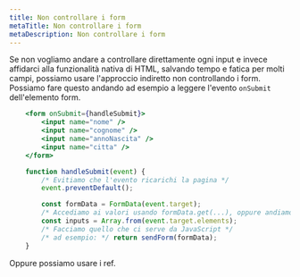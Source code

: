 ```yaml
---
title: Non controllare i form
metaTitle: Non controllare i form
metaDescription: Non controllare i form
---
```


Se non vogliamo andare a controllare direttamente ogni input e invece affidarci alla funzionalità nativa di HTML, salvando tempo e fatica per molti campi, possiamo usare l'approccio indiretto non controllando i form. Possiamo fare questo andando ad esempio a leggere l'evento `onSubmit` dell'elemento form.

```jsx
    <form onSubmit={handleSubmit}>
        <input name="nome" />
        <input name="cognome" />
        <input name="annoNascita" />
        <input name="citta" />
    </form>
```

```jsx
    function handleSubmit(event) {
        /* Evitiamo che l'evento ricarichi la pagina */
        event.preventDefault();

        const formData = FormData(event.target);
        /* Accediamo ai valori usando formData.get(...), oppure andiamo a leggere i figli di questo elemento */
        const inputs = Array.from(event.target.elements);
        /* Facciamo quello che ci serve da JavaScript */
        /* ad esempio: */ return sendForm(formData);
    }
```

Oppure possiamo usare i ref.